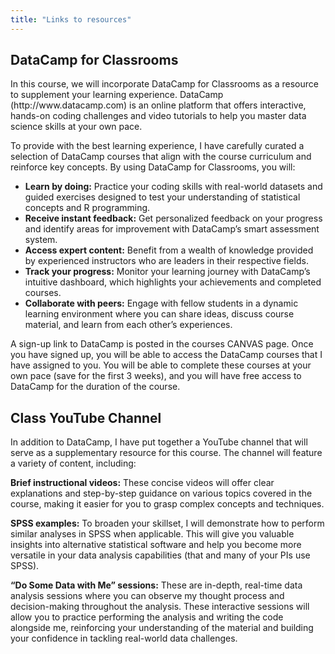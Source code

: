 ```yaml
---
title: "Links to resources"
---
```


## DataCamp for Classrooms

In this course, we will incorporate DataCamp for Classrooms as a resource to supplement your learning experience. DataCamp (http://www.datacamp.com) is an online platform that offers interactive, hands-on coding challenges and video tutorials to help you master data science skills at your own pace.

To provide with the best learning experience, I have carefully curated a selection of DataCamp courses that align with the course curriculum and reinforce key concepts. By using DataCamp for Classrooms, you will:

-   **Learn by doing:** Practice your coding skills with real-world datasets and guided exercises designed to test your understanding of statistical concepts and R programming.
-   **Receive instant feedback:** Get personalized feedback on your progress and identify areas for improvement with DataCamp's smart assessment system.
-   **Access expert content:** Benefit from a wealth of knowledge provided by experienced instructors who are leaders in their respective fields.
-   **Track your progress:** Monitor your learning journey with DataCamp's intuitive dashboard, which highlights your achievements and completed courses.
-   **Collaborate with peers:** Engage with fellow students in a dynamic learning environment where you can share ideas, discuss course material, and learn from each other's experiences.

A sign-up link to DataCamp is posted in the courses CANVAS page. Once you have signed up, you will be able to access the DataCamp courses that I have assigned to you. You will be able to complete these courses at your own pace (save for the first 3 weeks), and you will have free access to DataCamp for the duration of the course.

## Class YouTube Channel

In addition to DataCamp, I have put together a YouTube channel that will serve as a supplementary resource for this course. The channel will feature a variety of content, including:

**Brief instructional videos:** These concise videos will offer clear explanations and step-by-step guidance on various topics covered in the course, making it easier for you to grasp complex concepts and techniques.

**SPSS examples:** To broaden your skillset, I will demonstrate how to perform similar analyses in SPSS when applicable. This will give you valuable insights into alternative statistical software and help you become more versatile in your data analysis capabilities (that and many of your PIs use SPSS).

**"Do Some Data with Me" sessions:** These are in-depth, real-time data analysis sessions where you can observe my thought process and decision-making throughout the analysis. These interactive sessions will allow you to practice performing the analysis and writing the code alongside me, reinforcing your understanding of the material and building your confidence in tackling real-world data challenges.